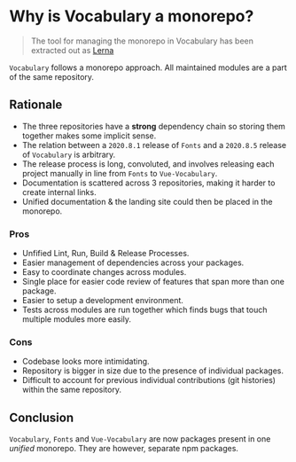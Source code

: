 
<Meta title="Vocabulary/Structure" />

# Why is Vocabulary a monorepo?

> The tool for managing the monorepo in Vocabulary has been extracted out as [Lerna](https://github.com/lerna/lerna)

`Vocabulary` follows a monorepo approach. All maintained modules are a part of the same repository.

## Rationale

-  The three repositories have a  **strong**  dependency chain so storing them together makes some implicit sense.
-  The relation between a `2020.8.1` release of `Fonts` and a `2020.8.5` release of `Vocabulary` is arbitrary.
-  The release process is long, convoluted, and involves releasing each project manually in line from `Fonts` to `Vue-Vocabulary`.  
-   Documentation is scattered across 3 repositories, making it harder to create internal links.
-   Unified documentation & the landing site could then be placed in the monorepo.

### Pros

- Unfified Lint, Run, Build & Release Processes.
- Easier management of dependencies across your packages.
- Easy to coordinate changes across modules.
- Single place for easier code review of features that span more than one package.
- Easier to setup a development environment.
- Tests across modules are run together which finds bugs that touch multiple modules more easily.

### Cons

 * Codebase looks more intimidating.
 * Repository is bigger in size due to the presence of individual packages.
 * Difficult to account for previous individual contributions (git histories) within the same repository.

## Conclusion

`Vocabulary`, `Fonts` and `Vue-Vocabulary` are now packages present in one _unified_ monorepo. They are however, separate npm packages.
